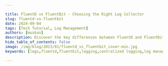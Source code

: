 ```yaml
---

title: FluentD vs FluentBit - Choosing the Right Log Collector
slug: fluentd-vs-fluentbit
date: 2024-09-04
tags: [Tech Tutorial, Log Management]
authors: [muskan]
description: Discover the key differences between FluentD and FluentBit, their strengths, and how to choose the right log collector for your infrastructure needs.
hide_table_of_contents: false
image: /img/blog/2023/01/fluentd_vs_fluentbit_cover-min.jpg
keywords: [logs,fluentd,fluentbit,logging,centralized logging,log management,log analytics]

---
```


<head>
  <script
    type="application/ld+json"
    dangerouslySetInnerHTML={{ __html: JSON.stringify({
  "@context": "https://schema.org",
  "@type": "TechArticle",
  "headline": "FluentD vs FluentBit - Choosing the Right Log Collector",
  "alternativeHeadline": "Compare FluentD and FluentBit to select the best log collection tool for your infrastructure",
  "author": {
    "@type": "Person",
    "name": "Muskan"
  },
  "publisher": {
    "@type": "Organization",
    "name": "SigNoz",
    "logo": {
      "@type": "ImageObject",
      "url": "https://signoz.io/img/SigNozLogo-orange.svg"
    }
  },
  "datePublished": "2024-09-04T00:00:00Z",
  "dateModified": "2024-09-04T00:00:00Z",
  "mainEntityOfPage": {
    "@type": "WebPage",
    "@id": "https://signoz.io/blog/fluentd-vs-fluentbit/"
  },
  "description": "Discover the key differences between FluentD and FluentBit, their strengths, and how to choose the right log collector for your infrastructure needs.",
  "keywords": "logs, fluentd, fluentbit, logging, centralized logging, log management, log analytics",
  "articleSection": "Technology",
  "inLanguage": "en",
  "isPartOf": {
    "@type": "Blog",
    "name": "SigNoz Blog",
    "url": "https://signoz.io/blog/"
  },
  "about": [
    {
      "@type": "Thing",
      "name": "FluentD",
      "description": "An open-source data collector for unified logging layer"
    },
    {
      "@type": "Thing",
      "name": "FluentBit",
      "description": "A lightweight and efficient log processor and forwarder"
    },
    {
      "@type": "Thing",
      "name": "Log Management",
      "description": "The process of collecting, storing, analyzing, and monitoring log data from various sources"
    }
  ],
  "mentions": [
    {
      "@type": "SoftwareApplication",
      "name": "FluentD",
      "applicationCategory": "Log Collector"
    },
    {
      "@type": "SoftwareApplication",
      "name": "FluentBit",
      "applicationCategory": "Log Processor"
    },
    {
      "@type": "SoftwareApplication",
      "name": "SigNoz",
      "applicationCategory": "Observability Platform"
    }
  ],
  "mainEntity": {
    "@type": "FAQPage",
    "mainEntity": [
      {
        "@type": "Question",
        "name": "What are the main differences between FluentD and FluentBit?",
        "acceptedAnswer": {
          "@type": "Answer",
          "text": "FluentD and FluentBit differ in language (Ruby vs C), resource consumption (higher vs lower), scalability (complex processing vs lightweight deployments), and plugin ecosystem (extensive vs focused)."
        }
      },
      {
        "@type": "Question",
        "name": "Which tool is better for resource-constrained environments?",
        "acceptedAnswer": {
          "@type": "Answer",
          "text": "FluentBit is generally better suited for resource-constrained environments due to its significantly lower memory usage (typically less than 1MB) and overall lightweight design."
        }
      },
      {
        "@type": "Question",
        "name": "Can FluentD and FluentBit be used together in a logging infrastructure?",
        "acceptedAnswer": {
          "@type": "Answer",
          "text": "Yes, FluentD and FluentBit can be used together. Many organizations use FluentBit for edge collection and forward logs to FluentD for more complex processing."
        }
      },
      {
        "@type": "Question",
        "name": "Which tool is better for Kubernetes environments?",
        "acceptedAnswer": {
          "@type": "Answer",
          "text": "While both tools can be used effectively in Kubernetes environments, FluentBit is often preferred due to its lower resource footprint and native container support."
        }
      },
      {
        "@type": "Question",
        "name": "What are the main use cases for FluentD and FluentBit?",
        "acceptedAnswer": {
          "@type": "Answer",
          "text": "Both tools can be used for centralized logging and monitoring, data integration, IoT data collection, cloud-native environments, and stream processing. The choice depends on specific requirements such as resource constraints and complexity of data processing needed."
        }
      }
    ]
  },
  "tutorial": {
    "@type": "HowTo",
    "name": "How to Choose Between FluentD and FluentBit",
    "step": [
      {
        "@type": "HowToStep",
        "name": "Assess Resource Constraints",
        "text": "Evaluate your environment's resource limitations. Choose FluentBit for resource-constrained scenarios."
      },
      {
        "@type": "HowToStep",
        "name": "Determine Processing Complexity",
        "text": "Analyze your log processing needs. Opt for FluentD if you require complex data manipulation and extensive plugin support."
      },
      {
        "@type": "HowToStep",
        "name": "Consider Deployment Environment",
        "text": "Identify your deployment context. FluentBit is ideal for containerized and edge environments, while FluentD excels in centralized, high-throughput scenarios."
      },
      {
        "@type": "HowToStep",
        "name": "Evaluate Scaling Requirements",
        "text": "Assess your scaling needs. FluentD is better for scaling complex processing, while FluentBit is suitable for scaling lightweight deployments."
      },
      {
        "@type": "HowToStep",
        "name": "Review Integration Needs",
        "text": "Examine your integration requirements. FluentD offers a wider range of plugins, while FluentBit focuses on core functionalities."
      },
      {
        "@type": "HowToStep",
        "name": "Consider Using Both",
        "text": "Evaluate if a hybrid approach using both FluentD and FluentBit could benefit your infrastructure."
      }
    ]
  }
}) }}
  />
</head>

As applications grow in complexity, the ability to gather, process, and analyze logs becomes crucial for maintaining system health and troubleshooting issues. Two popular open-source log collectors have emerged as frontrunners in this space: FluentD and FluentBit. 

But how do you choose between them? This article dives deep into the FluentD vs FluentBit debate, exploring their features, performance, and use cases to help you make an informed decision.

<Figure src="/img/blog/2024/09/fluentd-vs-fluentbit-CleanShot_2024-09-04_at_15.47.452x.webp" alt="" caption="" />

## What are FluentD and FluentBit?

Log collectors are essential tools in modern infrastructure that gather, process, and forward log data from various sources to centralized storage or analysis platforms. They play a critical role in maintaining observability and troubleshooting across complex, distributed systems.

**FluentD and FluentBit are both open-source log collectors developed under the Cloud Native Computing Foundation (CNCF).**

FluentD, created in 2011, is a more mature project written in Ruby. It aims to unify log collection and processing across multiple data sources and destinations. 

FluentBit, introduced in 2015, is a lightweight C implementation designed for resource-constrained environments and edge computing scenarios.

The core purpose of both tools is to simplify log management by providing a unified logging layer. This layer abstracts the complexities of dealing with diverse log formats and destinations. While FluentD excels in complex data processing and routing scenarios, FluentBit shines in lightweight deployments where resource efficiency is paramount.

Both tools have active communities and support a variety of integrations, organizations can choose the one that fits their specific requirements. Let’s compare the two in depth.

## Key Differences Between FluentD and FluentBit

The choice between FluentD and FluentBit often comes down to specific use cases and infrastructure requirements. Let's explore the key differences that set these tools apart:

1. **Language and Architecture**:
    - FluentD: Written in Ruby with some C extensions
    - FluentBit: Implemented entirely in C
    
    This fundamental difference impacts performance, resource usage, and extensibility.
    
2. **Resource Consumption**:
    - FluentD: Higher memory footprint (typically 30-40MB)
    - FluentBit: Significantly lower memory usage (usually < 1MB)
    
    FluentBit's lower resource consumption makes it ideal for constrained environments.
    
3. **Scalability**:
    - FluentD: Designed for high-throughput, complex log processing at scale
    - FluentBit: Optimized for lightweight deployments but can scale with proper configuration
4. **Plugin Ecosystem**:
    - FluentD: Extensive plugin ecosystem with over 1000 community-contributed plugins
    - FluentBit: Smaller but growing plugin set, focused on core functionalities

## Performance Benchmarks

Performance is one of the key factors that organizations consider when choosing between Fluentd and Fluentbit. Both tools have different performance characteristics when it comes to latency and throughput.

### 1. Throughput

- Fluentd: Fluentd can handle a high throughput of data, as it can be scaled horizontally and vertically to handle large amounts of data. Its plugin system allows for handling large amounts of data.
- Fluent Bit: Fluent Bit also can handle a high throughput of data. It's designed to be lightweight and with low resource usage, which means it can be deployed in large numbers of small instances, which can help to handle a high throughput of data.

### 2. Latency

- Fluentd: Latency in Fluentd is generally higher compared to Fluentbit. This is due to the fact that Fluentd processes and transforms log data before forwarding it, which can add to the latency.
- Fluent Bit: Fluent Bit is designed to be highly performant, with low latency. It is lightweight and has minimal overhead, which makes it well-suited for edge computing and IoT use cases where low latency is important.

## Resources such as memory and CPU usage

Fluentd and Fluentbit have different resource usage characteristics when it comes to memory and CPU. 

- FluentD: CPU usage can reach 5-10% under heavy load
- FluentBit: Generally stays below 1-2% CPU usage

Fluentd uses more memory and CPU resources than Fluentbit. Fluentd has a larger codebase and additional features, which can increase its memory and CPU usage. Fluentbit, on the other hand, is designed to be lightweight and with low resource usage, which helps keep its memory and CPU usage low. This makes Fluentbit a more suitable option for use cases where resource usage is a concern, such as edge computing and IoT.

## Scalability

Scalability is another important factor to consider when comparing Fluentd and Fluent Bit. Both tools can be scaled horizontally and vertically to handle large amounts of data, but they have different scalability characteristics.

### 1. Horizontal Scaling

- Fluentd: Fluentd can be horizontally scaled by adding more instances of Fluentd running on different machines. This can be done by using a load balancer to distribute incoming data to multiple Fluentd instances.
- Fluent Bit: Fluent Bit can also be horizontally scaled by adding more instances running on different machines. Fluent Bit uses a smaller footprint, which means that it can be deployed in a large number of small instances which can handle a high throughput of data.

### 2. Vertical Scaling

- Fluentd: Fluentd can be vertically scaled by increasing the resources of a single instance, such as adding more CPU and memory.
- Fluent Bit: Fluent Bit can also be vertically scaled by increasing the resources of a single instance, such as adding more CPU and memory, but due to its minimal overhead, it might require fewer resources to handle the same amount of data compared to Fluentd.

## Features

### 1. Input and output plugins

Both Fluentd and Fluent Bit provide a wide range of input and output plugins that allow you to collect data from various sources, such as log files, databases, message queues, and cloud services, and forward them to different destinations, such as files, databases, message queues, and cloud services. This allows you to collect and process data from different sources and forward it to the desired location for further analysis and storage. Fluentd has around 650 plugins, and Fluent Bit has only 35 plugins available.

### 2. Filter and transformation capabilities

Both Fluentd and Fluent Bit have filter and transformation capabilities, which allow you to process and modify data before it is forwarded to its final destination. This can include things like filtering out specific log levels, renaming fields, adding new fields, and more. This allows you to pre-process data to make it more useful for your specific use case.

### 3. Extensibility

In terms of extensibility, Fluentd has a larger community and ecosystem of plugins compared to Fluent Bit. This means that there are more plugins available for Fluentd, which can make it easier to add new functionality to your data collection and logging pipeline. Additionally, Fluentd has more advanced routing and buffering capabilities, which can be useful for managing and processing large amounts of data.

Fluent Bit, on the other hand, is written in C and is more lightweight and less resource-intensive compared to Fluentd. This makes Fluent Bit well-suited for use cases where low resource usage and high performance is needed, such as in embedded systems, edge computing, and IoT applications. Fluent Bit also has a smaller footprint and can be easily integrated into existing systems.

## Community and support system

Both Fluentd and Fluent Bit have strong community support and a wide range of resources available for users. Fluentd has a larger and more established community with a more extensive ecosystem of plugins and integrations, while Fluent Bit has a smaller but growing and focused user base with strong support systems from the company.

## Use cases of FluentD and FluentBit

- **Logging and monitoring:**
Fluentd and Fluent Bit can be used to collect, process, and forward log data from various sources to a centralized location for analysis and storage. This can be used for monitoring the performance and stability of systems, as well as troubleshooting and debugging issues.
- **Data integration:**
Fluentd and Fluent Bit can be used to collect and process data from different sources and forward it to different destinations. This can be used for integrating data from different systems and applications, such as databases, message queues, and cloud services.
- **Internet of Things (IoT):**
Fluentd and Fluent Bit can be used to collect and process data from IoT devices and forward it to a centralized location for analysis and storage. Fluent Bit is particularly well suited for this use case due to its lightweight and low resource usage.
- **Cloud-native:**
Fluentd and Fluent Bit can be used to collect, process, and forward data in cloud environments. Fluent Bit has been designed to work well in cloud-native environments and can be used in the Kubernetes cluster to collect and forward logs and metrics from the containers.

Fluentd and Fluent Bit are versatile data collection and logging tools that can be used in a wide range of use cases, such as logging and monitoring, data integration, stream processing, IoT, and cloud-native environments. Fluentd is more versatile and can handle more complex use cases, while Fluent Bit is more suitable for resource-constrained environments and cloud-native use cases.

## When to Choose FluentD

FluentD is the go-to choice for scenarios that require:

1. Complex log processing with extensive data manipulation
2. Integration with a wide variety of data sources and destinations
3. Advanced buffering and queuing mechanisms for reliability
4. Flexibility in handling both structured and unstructured data

### FluentD's Strengths

- **Rich Plugin Ecosystem**: With over 1000 community-contributed plugins, FluentD can integrate with almost any data source or destination.
- **Advanced Data Handling**: FluentD excels at complex data manipulation, including filtering, parsing, and transforming logs.
- **Reliability Features**: Built-in support for buffering, retrying, and load balancing ensures data integrity in unstable network conditions.
- **Community Support**: A large, active community provides extensive documentation and support resources.

## When to Choose FluentBit

FluentBit is ideal for:

1. Lightweight deployments in IoT or edge computing scenarios
2. Kubernetes and containerized environments
3. Situations where resource efficiency is critical
4. Simple log forwarding with minimal processing requirements

### FluentBit's Advantages

- **Resource Efficiency**: With a tiny memory footprint and low CPU usage, FluentBit is perfect for resource-constrained environments.
- **Container-Friendly**: Native support for container logging makes FluentBit a natural fit for Kubernetes environments.
- **Simplified Configuration**: For basic use cases, FluentBit offers a more straightforward configuration process.
- **Cloud Integration**: Built-in support for major cloud platforms simplifies log shipping to cloud-based analytics services.

## Configuring FluentD vs FluentBit

While both tools serve similar purposes, their configuration approaches differ:

1. **Configuration Format**:
    - FluentD uses a Ruby-like DSL
    - FluentBit employs an INI-style format
2. **Input Configuration**:
    
    ```
    # FluentD
    <source>
      @type tail
      path /var/log/nginx/access.log
      tag nginx.access
    </source>
    
    # FluentBit
    [INPUT]
        Name tail
        Path /var/log/nginx/access.log
        Tag  nginx.access
    
    ```
    
3. **Output Configuration**:
    
    ```
    # FluentD
    <match nginx.**>
      @type elasticsearch
      host elasticsearch.example.com
      port 9200
    </match>
    
    # FluentBit
    [OUTPUT]
        Name  es
        Match nginx.*
        Host  elasticsearch.example.com
        Port  9200
    
    ```
    
4. **Filtering and Parsing**:
Both tools support filtering and parsing, but FluentD's Ruby-based filters offer more flexibility for complex transformations.

## Final Thoughts: Choosing between FluentD and FluentBit

In conclusion, Fluentd and Fluent Bit are both open-source data collection and logging tools that provide powerful and flexible ways to collect, process, and forward data from various sources to different destinations. They have similar features, such as input/output plugins, extensibility, and filter and transformation capabilities. However, Fluentd is more advanced in terms of routing and buffering capabilities and has a larger community and ecosystem of plugins, while Fluent Bit is more lightweight and well suited for resource-constrained environments, such as embedded systems, edge computing and IoT applications, and has a smaller but growing and focused user base.

All in all, Fluent Bit to Fluentd is more like beats to logstash - a lightweight shipper that can be installed as agents on edge hosts or devices in a distributed architecture. For e.g. in a Kubernetes environment, Fluent Bit can be deployed as a DaemonSet on each node to collect and forward data to a centralized Fluentd instance, acting as an aggregator, processing the data, and routing it to different sources based on tags, providing efficient and centralized management of the data collected from all nodes in the cluster. This setup allows for efficient resource utilization and flexibility in routing and processing data. Fluent Bit can be used on its own, of course but has far less to offer in terms of aggregation capabilities and a much smaller amount of plugins for integrating with other solutions.

Once the log data is collected and aggregated, you will need a centralized log management tool to store and analyze the logs. That’s where [SigNoz](https://signoz.io/) comes in.

## Log Analytics with SigNoz

SigNoz is a full-stack open-source APM that can be used as a log management tool. SigNoz uses a columnar database ClickHouse to store logs, which is very efficient at ingesting and storing logs data. Columnar databases like ClickHouse are very effective in storing log data and making it available for analysis.

The logs tab in SigNoz has advanced features like a log query builder, search across multiple fields, structured table view, JSON view, etc.

<figure data-zoomable align='center'>
<img src="/img/blog/common/signoz_logs.webp" alt="Log management in SigNoz"/>
<figcaption><i>Log management in SigNoz</i></figcaption>
</figure>

You can also view logs in real time with live tail logging.

<figure data-zoomable align='center'>
<img src="/img/blog/2022/10/signoz_live_logs.webp" alt="Live Tail Logging in SigNoz"/>
<figcaption><i>Live Tail Logging in SigNoz</i></figcaption>
</figure>

With advanced Log Query Builder, you can filter out logs quickly with a mix and match of fields.

<figure data-zoomable align='center'>
<img src="/img/blog/2022/10/signoz_log_query_builder.webp" alt="Advanced Log Query Builder in SigNoz"/>
<figcaption><i>Advanced Log Query Builder in SigNoz</i></figcaption>
</figure>

## Getting Started with SigNoz

<GetStartedSigNoz />

## FAQs

### Can FluentD and FluentBit be used together?

Yes, many organizations use FluentBit for edge collection and forward logs to FluentD for more complex processing.

### How do FluentD and FluentBit handle data loss prevention?

Both tools offer buffering mechanisms and can be configured for persistent storage to prevent data loss during network issues or restarts.

### Which tool is better suited for Kubernetes environments?

While both can work well, FluentBit's lower resource footprint and native container support make it a popular choice for Kubernetes logging.

### Are there any licensing differences between FluentD and FluentBit?

Both FluentD and FluentBit are open-source and distributed under the Apache License 2.0, allowing for free use in both commercial and non-commercial projects.

---

**Related Posts**

[SigNoz - A Lightweight Open Source ELK alternative](https://signoz.io/blog/elk-alternative-open-source/)

[OpenTelemetry Logs - A complete introduction](https://signoz.io/blog/opentelemetry-logs/)